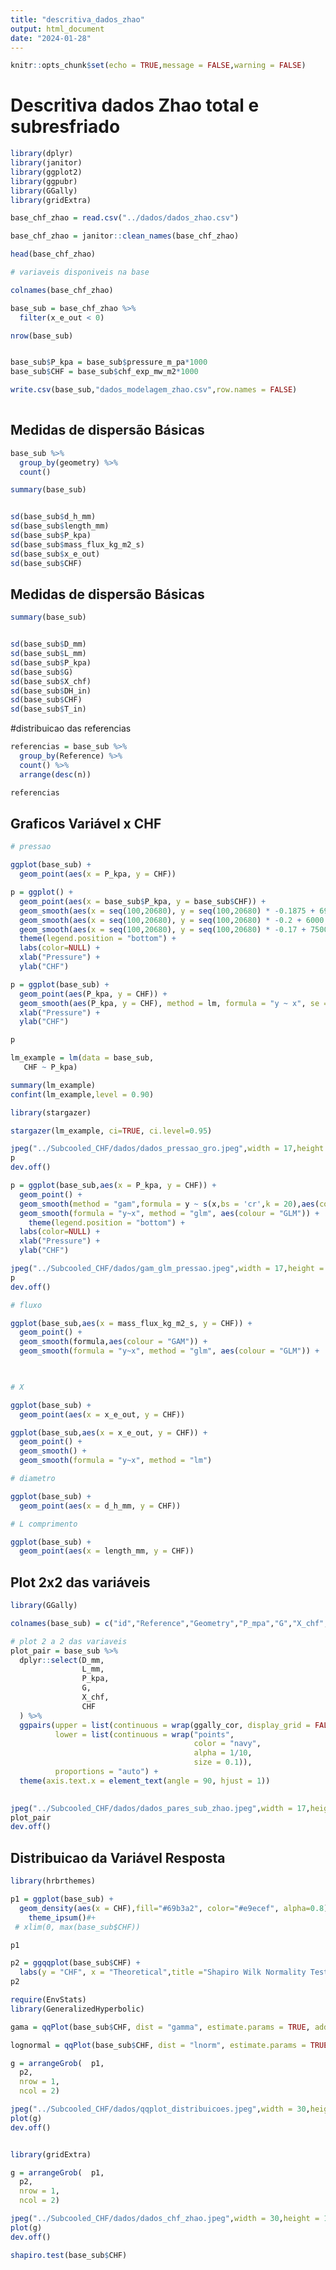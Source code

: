 ```yaml
---
title: "descritiva_dados_zhao"
output: html_document
date: "2024-01-28"
---
```


```r
knitr::opts_chunk$set(echo = TRUE,message = FALSE,warning = FALSE)
```


# Descritiva dados Zhao total e subresfriado


```r

library(dplyr)
library(janitor)
library(ggplot2)
library(ggpubr)
library(GGally)
library(gridExtra)

```


```r
base_chf_zhao = read.csv("../dados/dados_zhao.csv")

base_chf_zhao = janitor::clean_names(base_chf_zhao)

head(base_chf_zhao)
```

```r
# variaveis disponiveis na base

colnames(base_chf_zhao)
```

```r

base_sub = base_chf_zhao %>%
  filter(x_e_out < 0)

nrow(base_sub)


base_sub$P_kpa = base_sub$pressure_m_pa*1000
base_sub$CHF = base_sub$chf_exp_mw_m2*1000

write.csv(base_sub,"dados_modelagem_zhao.csv",row.names = FALSE)
  
```


## Medidas de dispersão Básicas

```r

base_sub %>%
  group_by(geometry) %>%
  count()

summary(base_sub)


sd(base_sub$d_h_mm)
sd(base_sub$length_mm)
sd(base_sub$P_kpa)
sd(base_sub$mass_flux_kg_m2_s)
sd(base_sub$x_e_out)
sd(base_sub$CHF)

```

## Medidas de dispersão Básicas

```r

summary(base_sub)


sd(base_sub$D_mm)
sd(base_sub$L_mm)
sd(base_sub$P_kpa)
sd(base_sub$G)
sd(base_sub$X_chf)
sd(base_sub$DH_in)
sd(base_sub$CHF)
sd(base_sub$T_in)

```

#distribuicao das referencias

```r

referencias = base_sub %>%
  group_by(Reference) %>% 
  count() %>%
  arrange(desc(n))

referencias

```


## Graficos Variável x CHF

```r

# pressao

ggplot(base_sub) +
  geom_point(aes(x = P_kpa, y = CHF))

p = ggplot() +
  geom_point(aes(x = base_sub$P_kpa, y = base_sub$CHF)) +
  geom_smooth(aes(x = seq(100,20680), y = seq(100,20680) * -0.1875 + 6975.3103,colour = "CHF = 6975.3105 - 18.75 * Pressure"))+
  geom_smooth(aes(x = seq(100,20680), y = seq(100,20680) * -0.2 + 6000,colour = "CHF = 6000 - 0.2 * Pressure"))+
  geom_smooth(aes(x = seq(100,20680), y = seq(100,20680) * -0.17 + 7500,colour = "CHF = 7500 - 0.17 * Pressure")) +
  theme(legend.position = "bottom") +
  labs(color=NULL) +
  xlab("Pressure") +
  ylab("CHF")

p = ggplot(base_sub) +
  geom_point(aes(P_kpa, y = CHF)) +
  geom_smooth(aes(P_kpa, y = CHF), method = lm, formula = "y ~ x", se = TRUE) +
  xlab("Pressure") +
  ylab("CHF")

p

lm_example = lm(data = base_sub,
   CHF ~ P_kpa)

summary(lm_example)
confint(lm_example,level = 0.90)

library(stargazer)

stargazer(lm_example, ci=TRUE, ci.level=0.95)

jpeg("../Subcooled_CHF/dados/dados_pressao_gro.jpeg",width = 17,height = 10.51,units = "cm",res = 300)
p
dev.off()

p = ggplot(base_sub,aes(x = P_kpa, y = CHF)) +
  geom_point() +
  geom_smooth(method = "gam",formula = y ~ s(x,bs = 'cr',k = 20),aes(colour = "GAM")) +
  geom_smooth(formula = "y~x", method = "glm", aes(colour = "GLM")) +
    theme(legend.position = "bottom") +
  labs(color=NULL) +
  xlab("Pressure") +
  ylab("CHF")

jpeg("../Subcooled_CHF/dados/gam_glm_pressao.jpeg",width = 17,height = 10.51,units = "cm",res = 300)
p
dev.off()

# fluxo

ggplot(base_sub,aes(x = mass_flux_kg_m2_s, y = CHF)) +
  geom_point() +
  geom_smooth(formula,aes(colour = "GAM")) +
  geom_smooth(formula = "y~x", method = "glm", aes(colour = "GLM")) +
  


# X

ggplot(base_sub) +
  geom_point(aes(x = x_e_out, y = CHF))

ggplot(base_sub,aes(x = x_e_out, y = CHF)) +
  geom_point() +
  geom_smooth() +
  geom_smooth(formula = "y~x", method = "lm") 

# diametro

ggplot(base_sub) +
  geom_point(aes(x = d_h_mm, y = CHF))

# L comprimento

ggplot(base_sub) +
  geom_point(aes(x = length_mm, y = CHF))


```

## Plot 2x2 das variáveis

```r
library(GGally)

colnames(base_sub) = c("id","Reference","Geometry","P_mpa","G","X_chf","D_e_mm","D_mm","L_mm","CHF_mw","P_kpa","CHF")

# plot 2 a 2 das variaveis
plot_pair = base_sub %>%
  dplyr::select(D_mm,
                L_mm,
                P_kpa,
                G,
                X_chf,
                CHF
  ) %>%
  ggpairs(upper = list(continuous = wrap(ggally_cor, display_grid = FALSE)),
          lower = list(continuous = wrap("points",
                                         color = "navy",
                                         alpha = 1/10,
                                         size = 0.1)),
          proportions = "auto") +
  theme(axis.text.x = element_text(angle = 90, hjust = 1)) 
  

jpeg("../Subcooled_CHF/dados/dados_pares_sub_zhao.jpeg",width = 17,height = 10.51,units = "cm",res = 300)
plot_pair
dev.off()

```

## Distribuicao da Variável Resposta

```r
library(hrbrthemes)

p1 = ggplot(base_sub) +
  geom_density(aes(x = CHF),fill="#69b3a2", color="#e9ecef", alpha=0.8) +
    theme_ipsum()#+
 # xlim(0, max(base_sub$CHF))

p1

p2 = ggqqplot(base_sub$CHF) +
  labs(y = "CHF", x = "Theoretical",title ="Shapiro Wilk Normality Test P-value < 2.2e-16" )
p2

require(EnvStats)
library(GeneralizedHyperbolic)

gama = qqPlot(base_sub$CHF, dist = "gamma", estimate.params = TRUE, add.line = TRUE)

lognormal = qqPlot(base_sub$CHF, dist = "lnorm", estimate.params = TRUE, add.line = TRUE)

g = arrangeGrob(  p1,
  p2,
  nrow = 1,
  ncol = 2)

jpeg("../Subcooled_CHF/dados/qqplot_distribuicoes.jpeg",width = 30,height = 10.51,units = "cm",res = 300)
plot(g)
dev.off()


library(gridExtra)

g = arrangeGrob(  p1,
  p2,
  nrow = 1,
  ncol = 2)

jpeg("../Subcooled_CHF/dados/dados_chf_zhao.jpeg",width = 30,height = 10.51,units = "cm",res = 300)
plot(g)
dev.off()

shapiro.test(base_sub$CHF)



```

